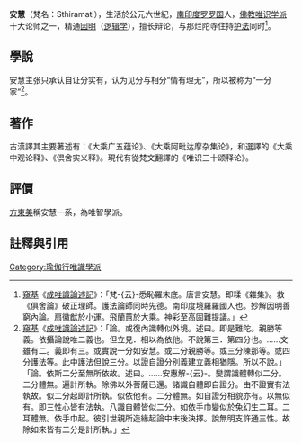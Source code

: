 {{refimprove|time=2017-07-30T07:38:19+00:00}}
'''安慧'''（梵名：Sthiramati），生活於公元六世紀，[[南印度|南印度]][[罗罗国|罗罗国]]人，[[佛教|佛教]][[唯识学派|唯识学派]]十大论师之一，精通[[因明|因明]]（[[逻辑学|逻辑学]]），擅长辩论，与那烂陀寺住持[[護法_(印度論師)|护法]]同时<ref>[[窺基|窺基]]《[[成唯識論述記|成唯識論述記]]》：「梵-{云}-悉恥羅末底。唐言安慧。即糅《雜集》。救《俱舍論》破正理師。護法論師同時先德。南印度境羅羅國人也。妙解因明善窮內論。扇徽猷於小運。飛蘭蕙於大乘。神彩至高固難提議。」</ref>。

==學說==
安慧主张只承认自证分实有，认为见分与相分“情有理无”，所以被称为“一分家”<ref>[[窺基|窺基]]《[[成唯識論述記|成唯識論述記]]》：「論。或復內識轉似外境。述曰。即是難陀。親勝等義。依攝論說唯二義也。但立見．相以為依他。不說第三．第四分也。……文雖有二。義即有三。或實說一分如安慧。或二分親勝等。或三分陳那等。或四分護法等。此中護法但說三分。以證自證分別義建立義相猶隱。所以不說。」「論。依斯二分至無所依故。述曰。……安惠解-{云}-。變謂識體轉似二分。二分體無。遍計所執。除佛以外菩薩已還。諸識自體即自證分。由不證實有法執故。似二分起即計所執。似依他有。二分體無。如自證分相貌亦有。以無似有。即三性心皆有法執。八識自體皆似二分。如依手巾變似於兔幻生二耳。二耳體無。依手巾起。彼引世親所造緣起論中末後決擇。說無明支許通三性。故除如來皆有二分是計所執。」</ref>。

==著作==
古漢譯其主要著述有：《大乘广五蕴论》、《大乘阿毗达摩杂集论》，和選譯的《大乘中观论释》、《倶舍实义释》。現代有從梵文翻譯的《唯识三十颂释论》。

==評價==
[[方東美|方東美]]稱安慧一系，為唯智學派。

==註釋與引用==
{{reflist}}

{{唯识}}
{{佛教人物小作品}}
[[Category:瑜伽行唯識學派|Category:瑜伽行唯識學派]]